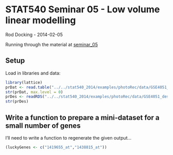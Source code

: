 STAT540 Seminar 05 - Low volume linear modelling
================================================

Rod Docking - 2014-02-05

Running through the material at [seminar_05](http://www.ugrad.stat.ubc.ca/~stat540/seminars/seminar05_lowVolumeLinearModelling.html)

Setup
-----

Load in libraries and data:

```r
library(lattice) 
prDat <- read.table("../../stat540_2014/examples/photoRec/data/GSE4051_data.tsv")
str(prDat, max.level = 0)
prDes <- readRDS("../../stat540_2014/examples/photoRec/data/GSE4051_design.rds")
str(prDes)
```

Write a function to prepare a mini-dataset for a small number of genes
----------------------------------------------------------------------

I'll need to write a function to regenerate the given output...

```r
(luckyGenes <- c("1419655_at","1438815_at"))
```

